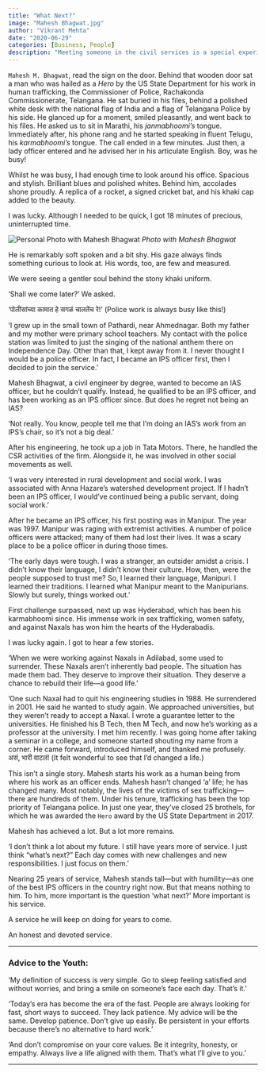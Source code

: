 ```yaml
---
title: "What Next?"
image: "Mahesh Bhagwat.jpg"
author: "Vikrant Mehta"
date: "2020-06-29"
categories: [Business, People]
description: "Meeting someone in the civil services is a special experience. Getting to interview them is even more special. Read on to know an IPS officer's journey."
---
```


`Mahesh M. Bhagwat`, read the sign on the door. Behind that wooden door sat a man who was hailed as a *Hero* by the US State Department for his work in human trafficking, the Commissioner of Police, Rachakonda Commissionerate, Telangana. He sat buried in his files, behind a polished white desk with the national flag of India and a flag of Telangana Police by his side. He glanced up for a moment, smiled pleasantly, and went back to his files. He asked us to sit in Marathi, his *janmabhoomi’s* tongue. Immediately after, his phone rang and he started speaking in fluent Telugu, his *karmabhoomi’s* tongue. The call ended in a few minutes. Just then, a lady officer entered and he advised her in his articulate English. Boy, was he busy!

Whilst he was busy, I had enough time to look around his office. Spacious and stylish. Brilliant blues and polished whites. Behind him, accolades shone proudly. A replica of a rocket, a signed cricket bat, and his khaki cap added to the beauty.

I was lucky. Although I needed to be quick, I got 18 minutes of precious, uninterrupted time.

![Personal Photo with Mahesh Bhagwat](Mahesh%20Bhagwat.jpg)
*Photo with Mahesh Bhagwat*

He is remarkably soft spoken and a bit shy. His gaze always finds something curious to look at. His words, too, are few and measured.

We were seeing a gentler soul behind the stony khaki uniform.

‘Shall we come later?’ We asked.

‘पोलीसांच्या कामात हे सगळं चालतेंच रे!’ (Police work is always busy like this!)

‘I grew up in the small town of Pathardi, near Ahmednagar. Both my father and my mother were primary school teachers. My contact with the police station was limited to just the singing of the national anthem there on Independence Day. Other than that, I kept away from it. I never thought I would be a police officer. In fact, I became an IPS officer first, then I decided to join the service.’

Mahesh Bhagwat, a civil engineer by degree, wanted to become an IAS officer, but he couldn’t qualify. Instead, he qualified to be an IPS officer, and has been working as an IPS officer since. But does he regret not being an IAS?

‘Not really. You know, people tell me that I’m doing an IAS’s work from an IPS’s chair, so it’s not a big deal.’

After his engineering, he took up a job in Tata Motors. There, he handled the CSR activities of the firm. Alongside it, he was involved in other social movements as well.

‘I was very interested in rural development and social work. I was associated with Anna Hazare’s watershed development project. If I hadn’t been an IPS officer, I would’ve continued being a public servant, doing social work.’

After he became an IPS officer, his first posting was in Manipur. The year was 1997. Manipur was raging with extremist activities. A number of police officers were attacked; many of them had lost their lives. It was a scary place to be a police officer in during those times.

‘The early days were tough. I was a stranger, an outsider amidst a crisis. I didn’t know their language, I didn’t know their culture. How, then, were the people supposed to trust me? So, I learned their language, Manipuri. I learned their traditions. I learned what Manipur meant to the Manipurians. Slowly but surely, things worked out.’

First challenge surpassed, next up was Hyderabad, which has been his karmabhoomi since. His immense work in sex trafficking, women safety, and against Naxals has won him the hearts of the Hyderabadis.

I was lucky again. I got to hear a few stories.

‘When we were working against Naxals in Adilabad, some used to surrender. These Naxals aren’t inherently bad people. The situation has made them bad. They deserve to improve their situation. They deserve a chance to rebuild their life—a good life.’

‘One such Naxal had to quit his engineering studies in 1988. He surrendered in 2001. He said he wanted to study again. We approached universities, but they weren’t ready to accept a Naxal. I wrote a guarantee letter to the universities. He finished his B Tech, then M Tech, and now he’s working as a professor at the university. I met him recently. I was going home after taking a seminar in a college, and someone started shouting my name from a corner. He came forward, introduced himself, and thanked me profusely. असं, भारी वाटलं! (It felt wonderful to see that I’d changed a life.)

This isn’t a single story. Mahesh starts his work as a human being from where his work as an officer ends. Mahesh hasn’t changed ‘a’ life; he has changed many. Most notably, the lives of the victims of sex trafficking—there are hundreds of them. Under his tenure, trafficking has been the top priority of Telangana police. In just one year, they’ve closed 25 brothels, for which he was awarded the `Hero` award by the US State Department in 2017.

Mahesh has achieved a lot. But a lot more remains.

‘I don’t think a lot about my future. I still have years more of service. I just think “what’s next?” Each day comes with new challenges and new responsibilities. I just focus on them.’

Nearing 25 years of service, Mahesh stands tall—but with humility—as one of the best IPS officers in the country right now. But that means nothing to him. To him, more important is the question ‘what next?’ More important is his service.

A service he will keep on doing for years to come.

An honest and devoted service.

---

### Advice to the Youth:

‘My definition of success is very simple. Go to sleep feeling satisfied and without worries, and bring a smile on someone’s face each day. That’s it.’

‘Today’s era has become the era of the fast. People are always looking for fast, short ways to succeed. They lack patience. My advice will be the same. Develop patience. Don’t give up easily. Be persistent in your efforts because there’s no alternative to hard work.’

‘And don’t compromise on your core values. Be it integrity, honesty, or empathy. Always live a life aligned with them. That’s what I’ll give to you.’

---
